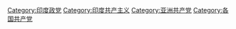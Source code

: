 [[Category:印度政党|Category:印度政党]]
[[Category:印度共产主义|Category:印度共产主义]]
[[Category:亚洲共产党|Category:亚洲共产党]]
[[Category:各国共产党|Category:各国共产党]]